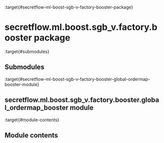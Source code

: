 :target{#secretflow-ml-boost-sgb-v-factory-booster-package}

# secretflow\.ml.boost.sgb\_v.factory.booster package

:target{#submodules}

## Submodules

:target{#secretflow-ml-boost-sgb-v-factory-booster-global-ordermap-booster-module}

## secretflow\.ml.boost.sgb\_v.factory.booster.global\_ordermap\_booster module

:target{#module-contents}

## Module contents

